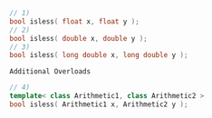 ```cpp
// 1)
bool isless( float x, float y );
// 2)
bool isless( double x, double y );
// 3)
bool isless( long double x, long double y );
```

`Additional Overloads`

```cpp
// 4)
template< class Arithmetic1, class Arithmetic2 >
bool isless( Arithmetic1 x, Arithmetic2 y );
```